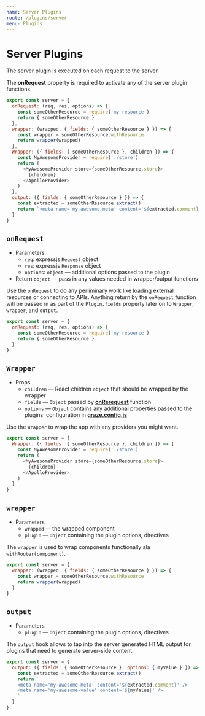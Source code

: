 ```yaml
---
name: Server Plugins
route: /plugins/server
menu: Plugins
---
```


# Server Plugins

The server plugin is executed on each request to the server.

The **onRequest** property is required to activate any of the server plugin functions.

```js
export const server = {
  onRequest: (req, res, options) => {
    const someOtherResource = require('my-resource')
    return { someOtherResource }
  },
  wrapper: (wrapped, { fields: { someOtherResource } }) => {
    const wrapper = someOtherResource.withResource
    return wrapper(wrapped)
  },
  Wrapper: ({ fields: { someOtherResource }, children }) => {
    const MyAwesomeProvider = require('./store')
    return (
      <MyAwesomeProvider store={someOtherResource.store}>
        {children}
      </ApolloProvider>
    )
  },
  output: ({ fields: { someOtherResource } }) => {
    const extracted = someOtherResource.extract()
    return `<meta name='my-awesome-meta' content='${extracted.comment}' />`
  }
}
```

## `onRequest`

- Parameters
  - `req`: expressjs `Request` object
  - `res`: expressjs `Response` object
  - `options`: `object` — additional options passed to the plugin
- Return `object` — pass in any values needed in wrapper/output functions

Use the `onRequest` to do any perliminary work like loading external resources or connecting to APIs. Anything return by the `onRequest` function will be passed in as part of the `Plugin.fields` property later on to `Wrapper`, `wrapper`, and `output`.

```js
export const server = {
  onRequest: (req, res, options) => {
    const someOtherResource = require('my-resource')
    return { someOtherResource }
  }
}
```

## `Wrapper`

- Props
  - `children` — React children `object` that should be wrapped by the wrapper
  - `fields` — `Object` passed by [**onRerequest**](#onrequest) function
  - `options` — `Object` contains any additional properties passed to the plugins' configuration in [**graze.config.js**](#config)

Use the `Wrapper` to wrap the app with any providers you might want.

```js
export const server = {
  Wrapper: ({ fields: { someOtherResource }, children }) => {
    const MyAwesomeProvider = require('./store')
    return (
      <MyAwesomeProvider store={someOtherResource.store}>
        {children}
      </ApolloProvider>
    )
  }
}
```

## `wrapper`

- Parameters
  - `wrapped` — the wrapped component
  - `plugin` — `Object` containing the plugin options, directives

The `wrapper` is used to wrap components functionally ala `withRouter(component)`.


```js
export const server = {
  wrapper: (wrapped, { fields: { someOtherResource } }) => {
    const wrapper = someOtherResource.withResource
    return wrapper(wrapped)
  }
}
```

## `output`

- Parameters
  - `plugin` — `Object` containing the plugin options, directives

The `output` hook allows to tap into the server generated HTML output for plugins that need to generate server-side content.

```js
export const server = {
  output: ({ fields: { someOtherResource }, options: { myValue } }) => {
    const extracted = someOtherResource.extract()
    return `
    <meta name='my-awesome-meta' content='${extracted.comment}' />
    <meta name='my-awesome-value' content='${myValue}' />
    `
  }
}
```
